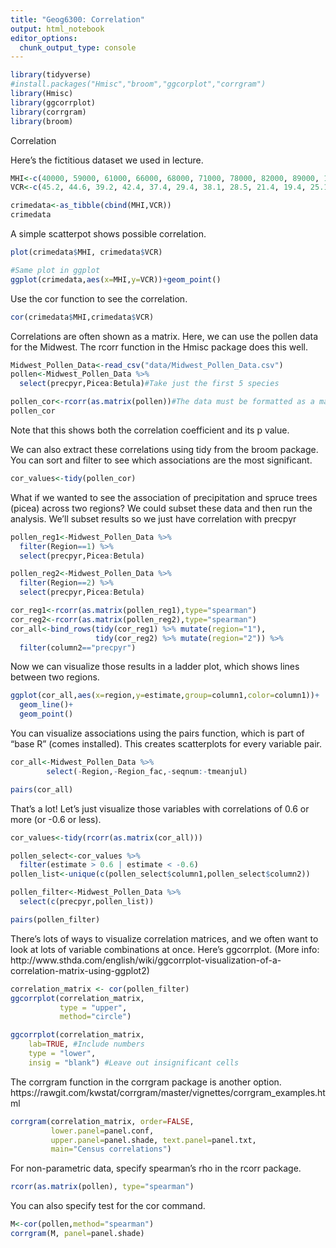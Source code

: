 ```yaml
---
title: "Geog6300: Correlation"
output: html_notebook
editor_options: 
  chunk_output_type: console
---
```


```r
library(tidyverse)
#install.packages("Hmisc","broom","ggcorplot","corrgram")
library(Hmisc)
library(ggcorrplot)
library(corrgram)
library(broom)
```


Correlation

Here's the fictitious dataset we used in lecture.
```r
MHI<-c(40000, 59000, 61000, 66000, 68000, 71000, 78000, 82000, 89000, 103000, 104000,113000, 129000, 141000,156000)
VCR<-c(45.2, 44.6, 39.2, 42.4, 37.4, 29.4, 38.1, 28.5, 21.4, 19.4, 25.1, 28.5, 22.5, 17.3, 13.5)

crimedata<-as_tibble(cbind(MHI,VCR))
crimedata
```


A simple scatterpot shows possible correlation.

```r
plot(crimedata$MHI, crimedata$VCR)

#Same plot in ggplot
ggplot(crimedata,aes(x=MHI,y=VCR))+geom_point()
```

Use the cor function to see the correlation.

```r
cor(crimedata$MHI,crimedata$VCR)
```


Correlations are often shown as a matrix. Here, we can use the pollen data for the Midwest. The rcorr function in the Hmisc package does this well.

```r
Midwest_Pollen_Data<-read_csv("data/Midwest_Pollen_Data.csv")
pollen<-Midwest_Pollen_Data %>%
  select(precpyr,Picea:Betula)#Take just the first 5 species

pollen_cor<-rcorr(as.matrix(pollen))#The data must be formatted as a matrix
pollen_cor
```

Note that this shows both the correlation coefficient and its p value.

We can also extract these correlations using tidy from the broom package. You can sort and filter to see which associations are the most significant.

```r
cor_values<-tidy(pollen_cor)
```

What if we wanted to see the association of precipitation and spruce trees (picea) across two regions? We could subset these data and then run the analysis. We'll subset results so we just have correlation with precpyr

```r
pollen_reg1<-Midwest_Pollen_Data %>%
  filter(Region==1) %>%
  select(precpyr,Picea:Betula)

pollen_reg2<-Midwest_Pollen_Data %>%
  filter(Region==2) %>%
  select(precpyr,Picea:Betula)

cor_reg1<-rcorr(as.matrix(pollen_reg1),type="spearman")
cor_reg2<-rcorr(as.matrix(pollen_reg2),type="spearman")
cor_all<-bind_rows(tidy(cor_reg1) %>% mutate(region="1"),
                   tidy(cor_reg2) %>% mutate(region="2")) %>%
  filter(column2=="precpyr")
```

Now we can visualize those results in a ladder plot, which shows lines between two regions.

```r
ggplot(cor_all,aes(x=region,y=estimate,group=column1,color=column1))+
  geom_line()+
  geom_point()
```

You can visualize associations using the pairs function, which is part of "base R" (comes installed). This creates scatterplots for every variable pair.
```r
cor_all<-Midwest_Pollen_Data %>% 
        select(-Region,-Region_fac,-seqnum:-tmeanjul)

pairs(cor_all)
```

That's a lot! Let's just visualize those variables with correlations of 0.6 or more (or -0.6 or less).

```r

cor_values<-tidy(rcorr(as.matrix(cor_all)))

pollen_select<-cor_values %>%
  filter(estimate > 0.6 | estimate < -0.6) 
pollen_list<-unique(c(pollen_select$column1,pollen_select$column2))

pollen_filter<-Midwest_Pollen_Data %>%
  select(c(precpyr,pollen_list))

pairs(pollen_filter)
```

There's lots of ways to visualize correlation matrices, and we often want to look at lots of variable combinations at once. Here's ggcorrplot. (More info: http://www.sthda.com/english/wiki/ggcorrplot-visualization-of-a-correlation-matrix-using-ggplot2)

```r
correlation_matrix <- cor(pollen_filter)
ggcorrplot(correlation_matrix, 
           type = "upper", 
           method="circle")

ggcorrplot(correlation_matrix,
    lab=TRUE, #Include numbers
    type = "lower", 
    insig = "blank") #Leave out insignificant cells
```

The corrgram function in the corrgram package is another option. https://rawgit.com/kwstat/corrgram/master/vignettes/corrgram_examples.html

```r
corrgram(correlation_matrix, order=FALSE,
         lower.panel=panel.conf,
         upper.panel=panel.shade, text.panel=panel.txt,
         main="Census correlations")
```


For non-parametric data, specify spearman's rho in the rcorr package.
```r
rcorr(as.matrix(pollen), type="spearman")
```

You can also specify test for the cor command.
```r
M<-cor(pollen,method="spearman")
corrgram(M, panel=panel.shade)
```



